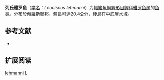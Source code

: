 {{Speciesbox
| name = 列氏雅罗鱼
| status = NE
| status_system = IUCN3.1
| image = 
| genus = Leuciscus
| species = lehmanni
| authority = [[Brandt|Brandt]], 1852
| synonyms = *''Leuciscus angrenicus''<br /><small>Serov, 1941</small> ''
*''Leuciscus lehmani''<br /><small>Brandt, 1852</small> ''
*''Squalius intermedius''<br /><small>Kessler, 1872</small> ''
}}

'''列氏雅罗鱼'''（[[学名|学名]]：''Leuciscus lehmanni''）为[[輻鰭魚綱|輻鰭魚綱]][[鯉形目|鯉形目]][[鲤科|鲤科]][[雅罗鱼属|雅罗鱼属]]的[[鱼类|鱼类]]。分布於[[俄羅斯聯邦|俄羅斯聯邦]]，體長可達20.4公分，棲息在中底層水域。

== 参考文献 ==
*{{FishBase_species|genus=Leuciscus|species=lehmanni|year=2011|month=12}}

== 扩展阅读 ==
{{refbegin}}
{{wikispecies-inline|Leuciscus lehmanni|列氏雅罗鱼}}
{{refend}}
{{Taxonbar|from=Q1101840}}

[[Category:雅罗鱼属|lehmanni]]
[[Category:1852年描述的魚類|L]]


{{鯉形目小作品}}